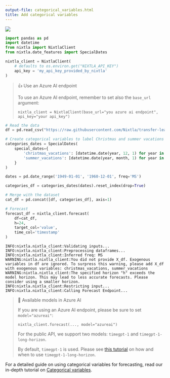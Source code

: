 ```yaml
---
output-file: categorical_variables.html
title: Add categorical variables
---
```



[![](https://colab.research.google.com/assets/colab-badge.svg)](https://colab.research.google.com/github/Nixtla/nixtla/blob/main/nbs/docs/capabilities/forecast/04_categorical_variables.ipynb)

```python
import pandas as pd
import datetime
from nixtla import NixtlaClient
from nixtla.date_features import SpecialDates
```


```python
nixtla_client = NixtlaClient(
    # defaults to os.environ.get("NIXTLA_API_KEY")
    api_key = 'my_api_key_provided_by_nixtla'
)
```

> 👍 Use an Azure AI endpoint
>
> To use an Azure AI endpoint, remember to set also the `base_url`
> argument:
>
> `nixtla_client = NixtlaClient(base_url="you azure ai endpoint", api_key="your api_key")`

```python
# Read the data
df = pd.read_csv("https://raw.githubusercontent.com/Nixtla/transfer-learning-time-series/main/datasets/air_passengers.csv")

# Create categorical variables to label Christmas and summer vacations
categories_dates = SpecialDates(
    special_dates={
        'christmas_vacations': [datetime.date(year, 12, 1) for year in range(1949, 1960 + 1)],
        'summer_vacations': [datetime.date(year, month, 1) for year in range(1949, 1960 + 1) for month in (6, 7)]
    }
)

dates = pd.date_range('1949-01-01', '1960-12-01', freq='MS')

categories_df = categories_dates(dates).reset_index(drop=True)

# Merge with the dataset
cat_df = pd.concat([df, categories_df], axis=1)

# Forecast
forecast_df = nixtla_client.forecast(
    df=cat_df, 
    h=24,
    target_col='value',
    time_col='timestamp'
)
```

``` text
INFO:nixtla.nixtla_client:Validating inputs...
INFO:nixtla.nixtla_client:Preprocessing dataframes...
INFO:nixtla.nixtla_client:Inferred freq: MS
WARNING:nixtla.nixtla_client:You did not provide X_df. Exogenous variables in df are ignored. To surpress this warning, please add X_df with exogenous variables: christmas_vacations, summer_vacations
WARNING:nixtla.nixtla_client:The specified horizon "h" exceeds the model horizon. This may lead to less accurate forecasts. Please consider using a smaller horizon.
INFO:nixtla.nixtla_client:Restricting input...
INFO:nixtla.nixtla_client:Calling Forecast Endpoint...
```

> 📘 Available models in Azure AI
>
> If you are using an Azure AI endpoint, please be sure to set
> `model="azureai"`:
>
> `nixtla_client.forecast(..., model="azureai")`
>
> For the public API, we support two models: `timegpt-1` and
> `timegpt-1-long-horizon`.
>
> By default, `timegpt-1` is used. Please see [this
> tutorial](https://docs.nixtla.io/docs/tutorials-long_horizon_forecasting)
> on how and when to use `timegpt-1-long-horizon`.

For a detailed guide on using categorical variables for forecasting,
read our in-depth tutorial on [Categorical
variables](https://docs.nixtla.io/docs/tutorials-categorical_variables).

